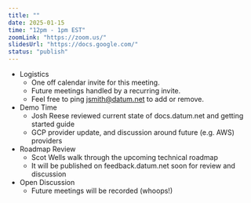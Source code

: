 ```yaml
---
title: ""
date: 2025-01-15
time: "12pm - 1pm EST"
zoomLink: "https://zoom.us/"
slidesUrl: "https://docs.google.com/"
status: "publish"
---
```


- Logistics
  - One off calendar invite for this meeting.
  - Future meetings handled by a recurring invite.
  - Feel free to ping jsmith@datum.net to add or remove.
- Demo Time
  - Josh Reese reviewed current state of docs.datum.net and getting started guide
  - GCP provider update, and discussion around future (e.g. AWS) providers
- Roadmap Review
  - Scot Wells walk through the upcoming technical roadmap
  - It will be published on feedback.datum.net soon for review and discussion
- Open Discussion
  - Future meetings will be recorded (whoops!)
